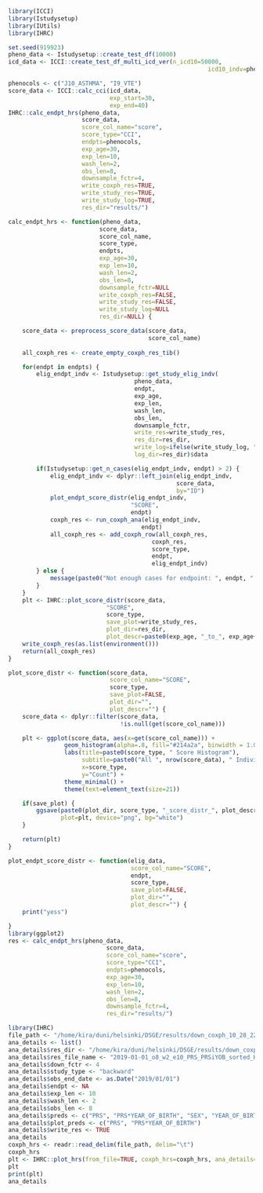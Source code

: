 
```r
library(ICCI)
library(Istudysetup)
library(IUtils)
library(IHRC)

set.seed(919923)
pheno_data <- Istudysetup::create_test_df(10000)
icd_data <- ICCI::create_test_df_multi_icd_ver(n_icd10=50000, 
                                                         icd10_indv=pheno_data$ID)  

phenocols <- c("J10_ASTHMA", "I9_VTE")
score_data <- ICCI::calc_cci(icd_data,
                             exp_start=30,
                             exp_end=40)
IHRC::calc_endpt_hrs(pheno_data,
                     score_data,
                     score_col_name="score",
                     score_type="CCI",
                     endpts=phenocols,
                     exp_age=30,
                     exp_len=10,
                     wash_len=2,
                     obs_len=8,
                     downsample_fctr=4,
                     write_coxph_res=TRUE,
                     write_study_res=TRUE,
                     write_study_log=TRUE,
                     res_dir="results/")
```



```r
calc_endpt_hrs <- function(pheno_data, 
                          score_data,
                          score_col_name,
                          score_type,
                          endpts,
                          exp_age=30,
                          exp_len=10,
                          wash_len=2,
                          obs_len=8,
                          downsample_fctr=NULL
                          write_coxph_res=FALSE,
                          write_study_res=FALSE,
                          write_study_log=NULL
                          res_dir=NULL) {

    score_data <- preprocess_score_data(score_data, 
                                        score_col_name)
    
    all_coxph_res <- create_empty_coxph_res_tib()       

    for(endpt in endpts) {
        elig_endpt_indv <- Istudysetup::get_study_elig_indv(
                                    pheno_data,
                                    endpt,
                                    exp_age,
                                    exp_len,
                                    wash_len,
                                    obs_len,
                                    downsample_fctr,
                                    write_res=write_study_res,
                                    res_dir=res_dir,
                                    write_log=ifelse(write_study_log, "file", NA),
                                    log_dir=res_dir)$data

        if(Istudysetup::get_n_cases(elig_endpt_indv, endpt) > 2) {
            elig_endpt_indv <- dplyr::left_join(elig_endpt_indv,
                                                score_data,
                                                by="ID")
            plot_endpt_score_distr(elig_endpt_indv,
                                   "SCORE",
                                   endpt)
            coxph_res <- run_coxph_ana(elig_endpt_indv, 
                                      endpt)
            all_coxph_res <- add_coxph_row(all_coxph_res,
                                         coxph_res,
                                         score_type,
                                         endpt,
                                         elig_endpt_indv)
        } else {
            message(paste0("Not enough cases for endpoint: ", endpt, " No of cases: ", Istudysetup::get_n_cases(elig_endpt_indv, endpt)))
        }
    }
    plt <- IHRC::plot_score_distr(score_data, 
                            "SCORE",
                            score_type,
                            save_plot=write_study_res,
                            plot_dir=res_dir,
                            plot_descr=paste0(exp_age, "_to_", exp_age+exp_len))
    write_coxph_res(as.list(environment()))
    return(all_coxph_res)
}
```

```r
plot_score_distr <- function(score_data,
                             score_col_name="SCORE",
                             score_type,
                             save_plot=FALSE,
                             plot_dir="",
                             plot_descr="") {
    score_data <- dplyr::filter(score_data, 
                                !is.null(get(score_col_name)))

    plt <- ggplot(score_data, aes(x=get(score_col_name))) + 
                geom_histogram(alpha=.8, fill="#214a2a", binwidth = 1.0)  +
                labs(title=paste0(score_type, " Score Histogram"),
                     subtitle=paste0("All ", nrow(score_data), " Individuals"),
                     x=score_type,
                     y="Count") +
                theme_minimal() + 
                theme(text=element_text(size=21))

    if(save_plot) {
        ggsave(paste0(plot_dir, score_type, "_score_distr_", plot_descr, ".png"),
               plot=plt, device="png", bg="white")
    }

    return(plt)
}
```

```r
plot_endpt_score_distr <- function(elig_data,
                                   score_col_name="SCORE",
                                   endpt,
                                   score_type,
                                   save_plot=FALSE,
                                   plot_dir="",
                                   plot_descr="") {
    print("yess")

}
library(ggplot2)
res <- calc_endpt_hrs(pheno_data,
                            score_data,
                            score_col_name="score",
                            score_type="CCI",
                            endpts=phenocols,
                            exp_age=30,
                            exp_len=10,
                            wash_len=2,
                            obs_len=8,
                            downsample_fctr=4,
                            res_dir="results/")
```

```r
library(IHRC)
file_path <- "/home/kira/duni/helsinki/DSGE/results/down_coxph_10_28_22/2019-01-01_o8_w2_e10_PRS_PRSiYOB_SEX_YOB_BATCH_PCs_coxph.tsv"
ana_details <- list()
ana_details$res_dir <- "/home/kira/duni/helsinki/DSGE/results/down_coxph_10_28_22/"
ana_details$res_file_name <- "2019-01-01_o8_w2_e10_PRS_PRSiYOB_sorted_HRs.png"
ana_details$down_fctr <- 4
ana_details$study_type <- "backward"
ana_details$obs_end_date <- as.Date("2019/01/01")
ana_details$endpt <- NA
ana_details$exp_len <- 10
ana_details$wash_len <- 2
ana_details$obs_len <- 8
ana_details$preds <- c("PRS", "PRS*YEAR_OF_BIRTH", "SEX", "YEAR_OF_BIRTH")
ana_details$plot_preds <- c("PRS", "PRS*YEAR_OF_BIRTH")
ana_details$write_res <- TRUE
ana_details
coxph_hrs <- readr::read_delim(file_path, delim="\t")
coxph_hrs
plt <- IHRC::plot_hrs(from_file=TRUE, coxph_hrs=coxph_hrs, ana_details=ana_details, sort_hrs=TRUE)
plt
print(plt)
ana_details
```